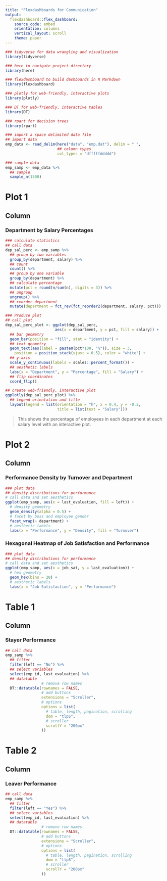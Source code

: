 ```yaml
---
title: "Flexdashboards for Communication"
output:
  flexdashboard::flex_dashboard:
    source_code: embed
    orientation: columns
    vertical_layout: scroll
    theme: paper
---
```


```r
### tidyverse for data wrangling and visualization
library(tidyverse)

### here to navigate project directory
library(here)

### flexdashboard to build dashboards in R Markdown
library(flexdashboard)

### plotly for web-friendly, interactive plots
library(plotly)

### DT for web-friendly, interactive tables
library(DT)

### rpart for decision trees
library(rpart)
```

```r
### import a space delimited data file
## import data
emp_data <- read_delim(here("data", "emp.dat"), delim = " ",
                       ## column types
                       col_types = "dfffffddddd")

### sample data
emp_samp <- emp_data %>%
  ## sample
  sample_n(1500)
```

Plot 1 {data-navmenu=Plots}
================

Column
-----------------------------------------------------------------------

### Department by Salary Percentages

```r
### calculate statistics
## call data
dep_sal_perc <- emp_samp %>%
  ## group by two variables
  group_by(department, salary) %>%
  ## count
  count() %>%
  ## group by one variable
  group_by(department) %>%
  ## calculate percentage
  mutate(pct = round(n/sum(n), digits = 3)) %>%
  ## ungroup
  ungroup() %>%
  ## reorder department
  mutate(department = fct_rev(fct_reorder2(department, salary, pct)))

### Produce plot
## call plot
dep_sal_perc_plot <- ggplot(dep_sal_perc,
                      aes(x = department, y = pct, fill = salary)) +
  ## bar geometry
  geom_bar(position = "fill", stat = "identity") +
  ## text geometry
  geom_text(aes(label = paste0(pct*100, "%")), size = 3,
    position = position_stack(vjust = 0.5), color = "white") +
  ## y-axis
  scale_y_continuous(labels = scales::percent_format()) +
  ## aesthetic labels
  labs(x = "Department", y = "Percentage", fill = "Salary") +
  ## flip coordinates
  coord_flip() 

## create web-friendly, interactive plot
ggplotly(dep_sal_perc_plot) %>%
  ## legend orientation and title
  layout(legend = list(orientation = "h", x = 0.4, y = -0.2, 
                       title = list(text = "Salary")))
```

> This shows the percentage of employees in each department at each salary level with an interactive plot. 

Plot 2 {data-navmenu=Plots}
================

Column {.tabset}
-----------------------------------------------------------------------

### Performance Density by Turnover and Department

```r
### plot data
## density distributions for performance
# call data and set aesthetics
ggplot(emp_samp, aes(x = last_evaluation, fill = left)) +
  # density geometry
  geom_density(alpha = 0.5) +
  # facet by boss and employee gender
  facet_wrap(~ department) +
  # aesthetic labels
  labs(x = "Performance", y = "Density", fill = "Turnover") 
```

### Hexagonal Heatmap of Job Satisfaction and Performance

```r
### plot data
## density distributions for performance
# call data and set aesthetics
ggplot(emp_samp, aes(x = job_sat, y = last_evaluation)) +
  # hex geometry
  geom_hex(bins = 20) +
  # aesthetic labels
  labs(x = "Job Satisfaction", y = "Performance") 
```

Table 1 {data-navmenu=Tables} 
================

Column
-----------------------------------------------------------------------

### Stayer Performance

```r
## call data
emp_samp %>%
  ## filter
  filter(left == "No") %>%
  ## select variables
  select(emp_id, last_evaluation) %>%
  ## datatable
                # remove row names
  DT::datatable(rownames = FALSE, 
                # add buttons
                extensions = "Scroller",
                # options
                options = list(
                  # table, length, pagination, scrolling
                  dom = "tlpS",
                  # scroller
                  scrollY = "200px"
                ))
```

Table 2 {data-navmenu=Tables} 
================

Column
-----------------------------------------------------------------------

### Leaver Performance

```r
## call data
emp_samp %>%
  ## filter
  filter(left == "Yes") %>%
  ## select variables
  select(emp_id, last_evaluation) %>%
  ## datatable
                # remove row names
  DT::datatable(rownames = FALSE,
                # add buttons
                extensions = "Scroller",
                # options
                options = list(
                  # table, length, pagination, scrolling
                  dom = "tlpS",
                  # scroller
                  scrollY = "200px"
                ))
```
